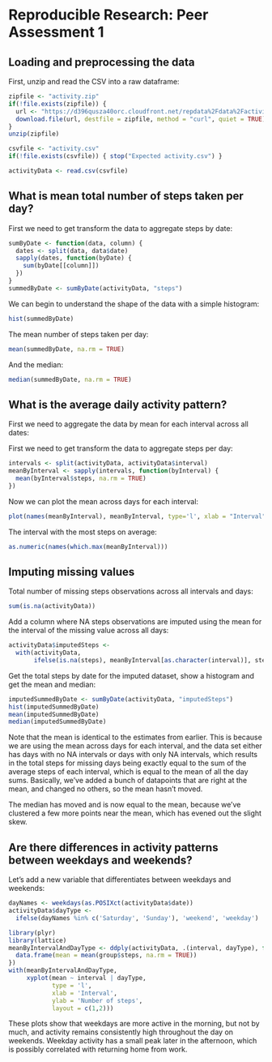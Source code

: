 # Reproducible Research: Peer Assessment 1


## Loading and preprocessing the data

First, unzip and read the CSV into a raw dataframe:

```r
zipfile <- "activity.zip"
if(!file.exists(zipfile)) {
  url <- "https://d396qusza40orc.cloudfront.net/repdata%2Fdata%2Factivity.zip"
  download.file(url, destfile = zipfile, method = "curl", quiet = TRUE)
}
unzip(zipfile)

csvfile <- "activity.csv"
if(!file.exists(csvfile)) { stop("Expected activity.csv") }

activityData <- read.csv(csvfile)
```


## What is mean total number of steps taken per day?

First we need to get transform the data to aggregate steps by date:

```r
sumByDate <- function(data, column) {
  dates <- split(data, data$date)
  sapply(dates, function(byDate) {
    sum(byDate[[column]])
  })
}
summedByDate <- sumByDate(activityData, "steps")
```

We can begin to understand the shape of the data with a simple histogram:

```r
hist(summedByDate)
```

The mean number of steps taken per day:

```r
mean(summedByDate, na.rm = TRUE)
```

And the median:

```r
median(summedByDate, na.rm = TRUE)
```

## What is the average daily activity pattern?

First we need to aggregate the data by mean for each interval across all dates:

First we need to get transform the data to aggregate steps per day:

```r
intervals <- split(activityData, activityData$interval)
meanByInterval <- sapply(intervals, function(byInterval) {
  mean(byInterval$steps, na.rm = TRUE)
})
```

Now we can plot the mean across days for each interval:

```r
plot(names(meanByInterval), meanByInterval, type='l', xlab = "Interval", ylab = "Mean")
```

The interval with the most steps on average:

```r
as.numeric(names(which.max(meanByInterval)))
```

## Imputing missing values

Total number of missing steps observations across all intervals and days:

```r
sum(is.na(activityData))
```

Add a column where NA steps observations are imputed using the mean for the interval of the missing value across all days:

```r
activityData$imputedSteps <-
  with(activityData,
       ifelse(is.na(steps), meanByInterval[as.character(interval)], steps))
```

Get the total steps by date for the imputed dataset, show a histogram and get the mean and median:

```r
imputedSummedByDate <- sumByDate(activityData, "imputedSteps")
hist(imputedSummedByDate)
mean(imputedSummedByDate)
median(imputedSummedByDate)
```

Note that the mean is identical to the estimates from earlier. This is because we are using the mean across days for each interval, and the data set either has days with no NA intervals or days with only NA intervals, which results in the total steps for missing days being exactly equal to the sum of the average steps of each interval, which is equal to the mean of all the day sums. Basically, we've added a bunch of datapoints that are right at the mean, and changed no others, so the mean hasn't moved.

The median has moved and is now equal to the mean, because we've clustered a few more points near the mean, which has evened out the slight skew.

## Are there differences in activity patterns between weekdays and weekends?

Let's add a new variable that differentiates between weekdays and weekends:

```r
dayNames <- weekdays(as.POSIXct(activityData$date))
activityData$dayType <-
  ifelse(dayNames %in% c('Saturday', 'Sunday'), 'weekend', 'weekday')
```

```r
library(plyr)
library(lattice)
meanByIntervalAndDayType <- ddply(activityData, .(interval, dayType), function(group) {
  data.frame(mean = mean(group$steps, na.rm = TRUE))
})
with(meanByIntervalAndDayType,
     xyplot(mean ~ interval | dayType,
            type = 'l',
            xlab = 'Interval',
            ylab = 'Number of steps',
            layout = c(1,2)))
```

These plots show that weekdays are more active in the morning, but not by much, and activity remains consistently high throughout the day on weekends. Weekday activity has a small peak later in the afternoon, which is possibly correlated with returning home from work.